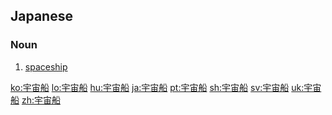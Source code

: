 ==Japanese==
{{ja-kanjitab|う|ちゅう|せん|yomi=o}}

===Noun===
{{ja-noun|うちゅうせん}}

# [[spaceship]]

[[ko:宇宙船]]
[[lo:宇宙船]]
[[hu:宇宙船]]
[[ja:宇宙船]]
[[pt:宇宙船]]
[[sh:宇宙船]]
[[sv:宇宙船]]
[[uk:宇宙船]]
[[zh:宇宙船]]